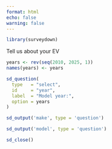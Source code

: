 ```yaml
---
format: html
echo: false
warning: false
---
```


```r
library(surveydown)
```

::: {#page1 .sd-page}

Tell us about your EV

```r
years <- rev(seq(2010, 2025, 1))
names(years) <- years

sd_question(
  type   = "select",
  id     = "year",
  label  = "Model year:",
  option = years
)

sd_output('make', type = 'question')

sd_output('model', type = 'question')
```

:::

::: {#end .sd-page}

```r
sd_close()
```

:::
